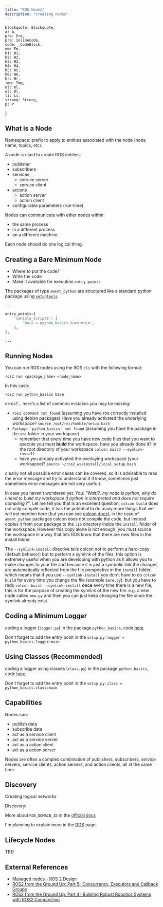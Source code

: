 ```yaml
---
title: "ROS Nodes"
description: "Creating nodes"
---
```



    blockquote: Blockquote,
    a: A,
    pre: Pre,
    pre: InlineCode,
    code: _CodeBlock,
    em: Em,
    h1: H1,
    h2: H2,
    h3: H3,
    h4: H4,
    h5: H5,
    h6: H6,
    hr: Hr,
    img: Img,
    ul: Ul,
    ol: Ol,
    li: Li,
    strong: Strong,
    p: P
}


## What is a Node

Namespace: prefix to apply to entities associated with the node (node name, topics, etc).

A node is used to create ROS entities:
- publisher
- subscribers
- services
    - service server
    - service client
- actions
    - action server
    - action client
- configurable parameters (run-time)

Nodes can communicate with other nodes within:
- the same process
- in a different process
- on a different machine.

Each node should do one logical thing.

## Creating a Bare Minimum Node

- Where to put the code?
- Write the code
- Make it available for execution `entry_points`


<CodeBlock
    filename="bare.py" 
    code="" 
    lang="py"
    remoteURL="https://raw.githubusercontent.com/harleylara/ros2-intro/master/python_basics/python_basics/bare.py"
/>

The packages of type `ament_python` are structured like a standard python package using [`setuptools`](https://setuptools.pypa.io/en/latest/index.html).

```python filename="setup.py"
...

entry_points={
    'console_scripts': [
        'bare = python_basics.bare:main',
    ],
},

...
```

<Terminal
    title="format for console_scripts"
    content="ENTRY_POINT_NAME = PACKAGE_NAME.MODULE_NAME:ENTRY_POINT"
    prompt={false}
/>

## Running Nodes

You can run ROS nodes using the ROS `cli` with the following format:
```plain
ros2 run <package_name> <node_name>
```

In this case:
```plain
ros2 run python_basics bare
```

erros?... here's a list of common mistakes you may be making:
- `ros2 command not found` (assuming you have ros correctly installed using debian packages) Have you already activated the underlying workspace? `source /opt/ros/humble/setup.bash`
- `Package 'python_basics' not found` (assuming you have the package in the `src` folder in your workspace)
    - remember that every time you have new code files that you want to execute you must **build** the workspace, have you already done it? in the root directory of your workspace `colcon build --symlink-install`
    - have you already activated the overlaying workspace (your worksapce)? `source ~/ros2_ws/install/local_setup.bash`

clearly not all possible error cases can be covered, so it is advisable to read the error message and try to understand it (I know, sometimes just sometimes error messages are not very useful).

In case you haven't wondered yet. You: *"Wait!?, my node is python, why do I need to build my workspace if python is interpreted and does not require compiling.?"*. Let me tell you that is an excellent question, `colcon build` does not only compile code, it has the potential to do many more things that we will not mention here (but you can see [colcon docs](https://colcon.readthedocs.io/en/released/)), in the case of `ament_python` packages colcon does not compile the code, but instead copies it from your package to the `lib` directory inside the `install` folder of the workspace. However this copy alone is not enough, you must source the workspace in a way that lets ROS know that there are new files in the install folder.

The `--symlink-install` directive tells colcon not to perform a hard-copy (default behavior) but to perform a symlink of the files, this option is extremely useful when you are developing with python as it allows you to make changes to your file and because it is just a symbolic link the changes are automatically reflected from the file perspective in the `install` folder, which means that if you use `--symlink-install` you don't have to do `colcon build` for every time you change the file (example `bare.py`), but you have to redo `colcon build --symlink-install` **once** every time there is a new file, this is for the purpose of creating the symlink of the new file. e.g. a new node called `new.py` and then you can just keep changing the file since the symlink already exist.

<Important
    note="The symlink concept is not exclusive for nodes, but also applies to any type of shared resource such as launch files, configurations, urdfs etc. Just keep in mind that currently (March 2024) there are no mechanisms to create symlinks for the resources specified in the `setup.py` section `data_files` of your `ament_python`."
/>

## Coding a Minimum Logger

coding a logger (`logger.py`) in the package `python_basics`, code [here](https://github.com/harleylara/ros2-intro/blob/master/python_basics/python_basics/logger.py)

<CodeBlock
    filename="logger.py" 
    code="" 
    lang="py"
    remoteURL="https://raw.githubusercontent.com/harleylara/ros2-intro/master/python_basics/python_basics/logger.py"
/>

Don't forget to add the entry point in the `setup.py`: `logger = python_basics.logger:main`

## Using Classes (Recommended)

coding a logger using classes (`class.py`) in the package `python_basics`, code [here](https://github.com/harleylara/ros2-intro/blob/master/python_basics/python_basics/class.py)

<CodeBlock
    filename="class.py" 
    code="" 
    lang="py"
    remoteURL="https://raw.githubusercontent.com/harleylara/ros2-intro/master/python_basics/python_basics/class.py"
/>

Don't forget to add the entry point in the `setup.py`: `class = python_basics.class:main`

## Capabilities

Nodes can:
- publish data
- subscribe data
- act as a service client
- act as a service server
- act as a action client
- act as a action server

Nodes are often a complex combination of publishers, subscribers, service servers, service clients, action servers, and action clients, all at the same time.

## Discovery

Creating logical networks

<Drawio
    file="dds.drawio"
    page="0"
    description="ROS_DOMAIN_ID"
/>

Discovery:

<Drawio
    file="dds.drawio"
    page="1"
    description="ROS auto discovery process"
/>

More about `ROS_DOMAIN_ID` in the [official docs](https://docs.ros.org/en/humble/Concepts/Intermediate/About-Domain-ID.html)

I'm planning to explain more in the [DDS](/en/ros2-dds) page.

## Lifecycle Nodes

TBD

## External References

- [Managed nodes - ROS 2 Design](https://design.ros2.org/articles/node_lifecycle.html)
- [ROS2 from the Ground Up: Part 5- Concurrency, Executors and Callback Groups](https://medium.com/@nullbyte.in/ros2-from-the-ground-up-part-5-concurrency-executors-and-callback-groups-c45900973fd2)
- [ROS2 from the Ground Up: Part 4- Building Robust Robotics Systems with ROS2 Composition](https://medium.com/@nullbyte.in/ros2-from-the-ground-up-part-4-building-robust-robotics-systems-with-ros2-composition-209ed023d8e5)
